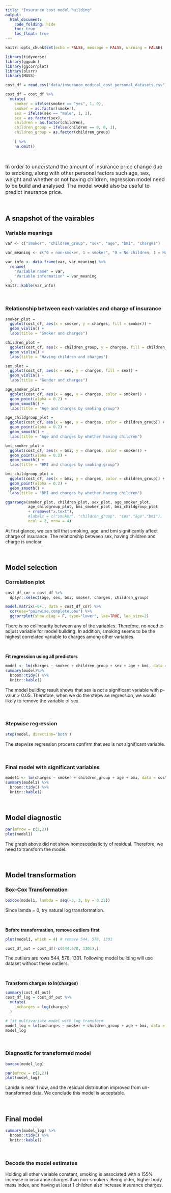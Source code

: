 ```yaml
---
title: "Insurance cost model building"
output: 
  html_document:
    code_folding: hide
    toc: true
    toc_float: true
---
```


```r
knitr::opts_chunk$set(echo = FALSE, message = FALSE, warning = FALSE)

library(tidyverse)
library(ggpubr)
library(ggcorrplot)
library(olsrr)
library(MASS) 

```


```r
cost_df = read.csv("data/insurance_medical_cost_personal_datasets.csv")

cost_df = cost_df %>% 
  mutate(
    smoker = ifelse(smoker == "yes", 1, 0),
    smoker = as.factor(smoker),
    sex = ifelse(sex == "male", 1, 2),
    sex = as.factor(sex),
    children = as.factor(children),
    children_group = ifelse(children == 0, 0, 1),
    children_group = as.factor(children_group)
     
    ) %>% 
    na.omit()

```

<br>

<font size="3.5">In order to understand the amount of insurance price change due to smoking, along with other personal factors such age, sex, weight and whether or not having children, regression model need to be build and analysed. The model would also be useful to predict insurance price.</font> 

<br>

## A snapshot of the vairables

### Variable meanings
```r
var <- c("smoker", "children_group", "sex", "age", "bmi", "charges")

var_meaning <- c("0 = non-smoker, 1 = smoker", "0 = No children, 1 = Have at least 1 child", "1 = male, 2 = female", "Age range from 18 to 63", "Body mass index range from 15.96 to 53.13", "Cost of health insurance")

var_info <- data.frame(var, var_meaning) %>% 
  rename(
    "Variable name" = var,
    "Variable information" = var_meaning
  )
knitr::kable(var_info)
```

<br>

### Relationship between each variables and charge of insurance

```r

smoker_plot = 
  ggplot(cost_df, aes(x = smoker, y = charges, fill = smoker)) + 
  geom_violin() + 
  labs(title = "Smoker and charges") 

children_plot = 
  ggplot(cost_df, aes(x = children_group, y = charges, fill = children_group)) + 
  geom_violin() + 
  labs(title = "Having children and charges")

sex_plot = 
  ggplot(cost_df, aes(x = sex, y = charges, fill = sex)) + 
  geom_violin() + 
  labs(title = "Gender and charges")

age_smoker_plot = 
  ggplot(cost_df, aes(x = age, y = charges, color = smoker)) + 
  geom_point(alpha = 0.2) + 
  geom_smooth() + 
  labs(title = "Age and charges by smoking group")

age_childgroup_plot = 
  ggplot(cost_df, aes(x = age, y = charges, color = children_group)) + 
  geom_point(alpha = 0.2) + 
  geom_smooth() + 
  labs(title = "Age and charges by whether having children")

bmi_smoker_plot = 
  ggplot(cost_df, aes(x = bmi, y = charges, color = smoker)) + 
  geom_point(alpha = 0.2) + 
  geom_smooth() +
  labs(title = "BMI and charges by smoking group") 

bmi_childgroup_plot = 
  ggplot(cost_df, aes(x = bmi, y = charges, color = children_group)) + 
  geom_point(alpha = 0.2) + 
  geom_smooth() + 
  labs(title = "BMI and charges by whether having children")

ggarrange(smoker_plot, children_plot, sex_plot, age_smoker_plot, 
          age_childgroup_plot, bmi_smoker_plot, bmi_childgroup_plot
          + rremove("x.text"),
          #labels = c("smoker", "children_group", "sex","age","bmi"),
          ncol = 2, nrow = 4)

```

At first glance, we can tell that smoking, age, and bmi significantly affect charge of insurance. The relationship between sex, having children and charge is unclear.

<br>

## Model selection

### Correlation plot

```r

cost_df_cor = cost_df %>% 
  dplyr::select(age, sex, bmi, smoker, charges, children_group)

model.matrix(~0+., data = cost_df_cor) %>% 
  cor(use="pairwise.complete.obs") %>% 
  ggcorrplot(show.diag = F, type="lower", lab=TRUE, lab_size=2)

```

There is no collinearity between any of the variables. Therefore, no need to adjust variable for model building. In addition, smoking seems to be the highest correlated variable to charges among other variables.

<br>


**Fit regression using all predictors**

```r
model <- lm(charges ~ smoker + children_group + sex + age + bmi, data = cost_df)
summary(model)%>% 
  broom::tidy() %>% 
  knitr::kable()
```

The model building result shows that sex is not a significant variable with p-valur > 0.05. Therefore, when we do the stepwise regression, we would likely to remove the variable of sex.

<br>

### Stepwise regression

```r
step(model, direction='both')

```

The stepwise regression process confirm that sex is not significant variable.

<br>

### Final model with significant variables

```r
model1 <- lm(charges ~ smoker + children_group + age + bmi, data = cost_df)
summary(model1) %>% 
  broom::tidy() %>% 
  knitr::kable()
```

<br>

## Model diagnostic
```r
par(mfrow = c(2,2))
plot(model1)
```

The graph above did not show homoscedasticity of residual. Therefore, we need to transform the model.

<br>

## Model transformation

### Box-Cox Transformation

```r
boxcox(model1, lambda = seq(-3, 3, by = 0.25)) 
```

Since lamda = 0, try natural log transformation.

<br>

**Before transformation, remove outliers first**

```r
plot(model1, which = 4) # remove 544, 578, 1301

cost_df_out = cost_df[-c(544,578, 1301),]

```

The outliers are rows 544, 578, 1301. Following model building will use dataset without these outliers.

<br>

**Transform charges to ln(charges)**

```r

summary(cost_df_out)
cost_df_log = cost_df_out %>% 
  mutate(
    Lncharges = log(charges)
  ) 

# fit multivariate model with log transform
model_log = lm(Lncharges ~ smoker + children_group + age + bmi, data = cost_df_log) 
model_log
```

<br>

### Diagnostic for transformed model

```r
boxcox(model_log)

par(mfrow = c(2,2))
plot(model_log)
```

Lamda is near 1 now, and the residual distribution improved from un-transformed data. We conclude this model is acceptable.

<br>

## Final model

```r
summary(model_log) %>% 
  broom::tidy() %>% 
  knitr::kable()
```

<br>

### Decode the model estimates

Holding all other variable constant, smoking is associated with a 155% increase in insurance charges than non-smokers. Being older, higher body mass index, and having at least 1 children also increase insurance charges.

